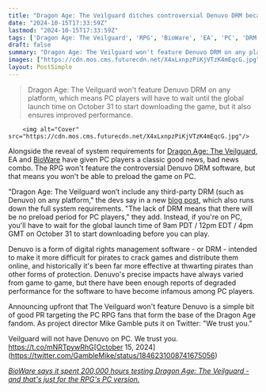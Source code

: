 ```yaml
---
title: "Dragon Age: The Veilguard ditches controversial Denuvo DRM because 'we trust you'"
date: "2024-10-15T17:33:59Z"
lastmod: "2024-10-15T17:33:59Z"
tags: ['Dragon Age: The Veilguard', 'RPG', 'BioWare', 'EA', 'PC', 'DRM', 'Denuvo']
draft: false
summary: "Dragon Age: The Veilguard won't feature Denuvo DRM on any platform, which means PC players will have to wait until the global launch time on October 31 to start downloading the game, but it also ensures improved performance."
images: ["https://cdn.mos.cms.futurecdn.net/X4xLxnpzPiKjVTzK4mEqcG.jpg"]
layout: PostSimple
---
```

> Dragon Age: The Veilguard won't feature Denuvo DRM on any platform, which means PC players will have to wait until the global launch time on October 31 to start downloading the game, but it also ensures improved performance.


        <img alt="Cover" src="https://cdn.mos.cms.futurecdn.net/X4xLxnpzPiKjVTzK4mEqcG.jpg"/>
        
Alongside the reveal of system requirements for [Dragon Age: The Veilguard](https://www.gamesradar.com/dragon-age-4-confirmed-release-date-solas-wishlist-news/), EA and [BioWare](https://www.gamesradar.com/tag/bioware/) have given PC players a classic good news, bad news combo. The RPG won't feature the controversial Denuvo DRM software, but that means you won't be able to preload the game on PC.

"Dragon Age: The Veilguard won’t include any third-party DRM (such as Denuvo) on any platform," the devs say in a new [blog post](https://www.ea.com/games/dragon-age/dragon-age-the-veilguard/news/specifications-spotlight?isLocalized=true), which also runs down the full system requirements. "The lack of DRM means that there will be no preload period for PC players," they add. Instead, if you're on PC, you'll have to wait for the global launch time of 9am PDT / 12pm EDT / 4pm GMT on October 31 to start downloading before you can play.

Denuvo is a form of digital rights management software - or DRM - intended to make it more difficult for pirates to crack games and distribute them online, and historically it's been far more effective at thwarting pirates than other forms of protection. Denuvo's precise impacts have always varied from game to game, but there have been enough reports of degraded performance for the software to have become infamous among PC players.

Announcing upfront that The Veilguard won't feature Denuvo is a simple bit of good PR targeting the PC RPG fans that form the base of the Dragon Age fandom. As project director Mike Gamble puts it on Twitter: "We trust you."

Veilguard will not have Denuvo on PC. We trust you. https://t.co/mNRTpywRhG[October 15, 2024](https://twitter.com/GambleMike/status/1846231008741675056)

[<em>BioWare says it spent 200,000 hours testing Dragon Age: The Veilguard - and that's just for the RPG's PC version.</em>](https://www.gamesradar.com/games/dragon-age/bioware-says-it-spent-200000-hours-testing-dragon-age-the-veilguard-and-thats-just-for-the-rpgs-pc-version/)
        